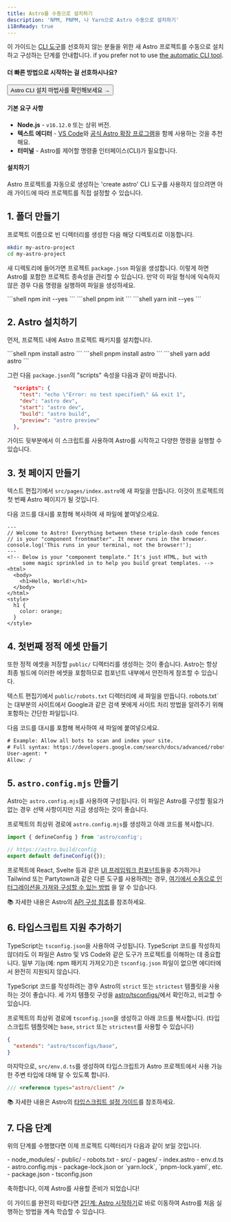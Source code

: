 ```yaml
---
title: Astro를 수동으로 설치하기
description: 'NPM, PNPM, 나 Yarn으로 Astro 수동으로 설치하기'
i18nReady: true
---
```



이 가이드는 [CLI 도구](/ko/install/auto/)를 선호하지 않는 분들을 위한 새 Astro 프로젝트를 수동으로 설치하고 구성하는 단계를 안내합니다. if you prefer not to use [the automatic CLI tool](/en/install/auto/).

#### 더 빠른 방법으로 시작하는 걸 선호하시나요?

<Button href="/ko/install/auto/">Astro CLI 설치 마법사를 확인해보세요 →</Button>

#### 기본 요구 사항

- **Node.js** - `v16.12.0` 또는 상위 버전.
- **텍스트 에디터** - [VS Code](https://code.visualstudio.com/)와 [공식 Astro 확장 프로그램](https://marketplace.visualstudio.com/items?itemName=astro-build.astro-vscode)을 함께 사용하는 것을 추천해요.
- **터미널** - Astro를 제어할 명령줄 인터페이스(CLI)가 필요합니다.

#### 설치하기

Astro 프로젝트를 자동으로 생성하는 'create astro' CLI 도구를 사용하지 않으려면 아래 가이드에 따라 프로젝트를 직접 설정할 수 있습니다.

## 1. 폴더 만들기

프로젝트 이름으로 빈 디렉터리를 생성한 다음 해당 디렉토리로 이동합니다.

```bash
mkdir my-astro-project
cd my-astro-project
```

새 디렉토리에 들어가면 프로젝트 `package.json` 파일을 생성합니다. 이렇게 하면 Astro를 포함한 프로젝트 종속성을 관리할 수 있습니다. 만약 이 파일 형식에 익숙하지 않은 경우 다음 명령을 실행하여 파일을 생성하세요.

<PackageManagerTabs>
  <Fragment slot="npm">
  ```shell
  npm init --yes
  ```
  </Fragment>
  <Fragment slot="pnpm">
  ```shell
  pnpm init 
  ```
  </Fragment>
  <Fragment slot="yarn">
  ```shell
  yarn init --yes
  ```
  </Fragment>
</PackageManagerTabs>



## 2. Astro 설치하기

먼저, 프로젝트 내에 Astro 프로젝트 패키지를 설치합니다.

<PackageManagerTabs>
  <Fragment slot="npm">
  ```shell
  npm install astro
  ```
  </Fragment>
  <Fragment slot="pnpm">
  ```shell
  pnpm install astro 
  ```
  </Fragment>
  <Fragment slot="yarn">
  ```shell
  yarn add astro
  ```
  </Fragment>
</PackageManagerTabs>

그런 다음 `package.json`의 "scripts" 속성을 다음과 같이 바꿉니다.

```json title="package.json" del={2} ins={3-6}
  "scripts": {
    "test": "echo \"Error: no test specified\" && exit 1",
    "dev": "astro dev",
    "start": "astro dev",
    "build": "astro build",
    "preview": "astro preview"
  },
```

가이드 뒷부분에서 이 스크립트를 사용하여 Astro를 시작하고 다양한 명령을 실행할 수 있습니다.

## 3. 첫 페이지 만들기

텍스트 편집기에서 `src/pages/index.astro`에 새 파일을 만듭니다. 이것이 프로젝트의 첫 번째 Astro 페이지가 될 것입니다.

다음 코드를 대시를 포함해 복사하여 새 파일에 붙여넣으세요.

```astro title="src/pages/index.astro"
---
// Welcome to Astro! Everything between these triple-dash code fences
// is your "component frontmatter". It never runs in the browser.
console.log('This runs in your terminal, not the browser!');
---
<!-- Below is your "component template." It's just HTML, but with
     some magic sprinkled in to help you build great templates. -->
<html>
  <body>
    <h1>Hello, World!</h1>
  </body>
</html>
<style>
  h1 {
    color: orange;
  }
</style>
```

## 4. 첫번째 정적 에셋 만들기

또한 정적 에셋을 저장할 `public/` 디렉터리를 생성하는 것이 좋습니다. Astro는 항상 최종 빌드에 이러한 에셋을 포함하므로 컴포넌트 내부에서 안전하게 참조할 수 있습니다.

텍스트 편집기에서 `public/robots.txt` 디렉터리에 새 파일을 만듭니다. robots.txt`는 대부분의 사이트에서 Google과 같은 검색 봇에게 사이트 처리 방법을 알려주기 위해 포함하는 간단한 파일입니다.

다음 코드를 대시를 포함해 복사하여 새 파일에 붙여넣으세요.

```diff title="public/robots.txt"
# Example: Allow all bots to scan and index your site.
# Full syntax: https://developers.google.com/search/docs/advanced/robots/create-robots-txt
User-agent: *
Allow: /
```

## 5. `astro.config.mjs` 만들기

Astro는 `astro.config.mjs`를 사용하여 구성됩니다. 이 파일은 Astro를 구성할 필요가 없는 경우 선택 사항이지만 지금 생성하는 것이 좋습니다.

프로젝트의 최상위 경로에 `astro.config.mjs`를 생성하고 아래 코드를 복사합니다.

```js title="astro.config.mjs"
import { defineConfig } from 'astro/config';

// https://astro.build/config
export default defineConfig({});
```

프로젝트에 React, Svelte 등과 같은 [UI 프레임워크 컴포넌트](/en/core-concepts/framework-components/)들을 추가하거나 Tailwind 또는 Partytown과 같은 다른 도구를 사용하려는 경우, [여기에서 수동으로 인터그레이션을 가져와 구성할 수 있는 방법](/en/guides/integrations-guide/) 을 알 수 있습니다.

📚 자세한 내용은 Astro의 [API 구성 참조](/en/reference/configuration-reference/)를 참조하세요.

## 6. 타입스크립트 지원 추가하기

TypeScript는 `tsconfig.json`을 사용하여 구성됩니다. TypeScript 코드를 작성하지 않더라도 이 파일은 Astro 및 VS Code와 같은 도구가 프로젝트를 이해하는 데 중요합니다. 일부 기능(예: npm 패키지 가져오기)은 `tsconfig.json` 파일이 없으면 에디터에서 완전히 지원되지 않습니다. 

TypeScript 코드를 작성하려는 경우 Astro의 `strict` 또는 `strictest` 템플릿을 사용하는 것이 좋습니다. 세 가지 템플릿 구성을 [astro/tsconfigs/](https://github.com/withastro/astro/blob/main/packages/astro/tsconfigs/)에서 확인하고, 비교할 수 있습니다.

프로젝트의 최상위 경로에 `tsconfig.json`을 생성하고 아래 코드를 복사합니다. (타입스크립트 템플릿에는 `base`, `strict` 또는 `strictest`를 사용할 수 있습니다)

```json title="tsconfig.json" "base"
{
  "extends": "astro/tsconfigs/base",
}
```

마지막으로, `src/env.d.ts`를 생성하여 타입스크립트가 Astro 프로젝트에서 사용 가능한 주변 타입에 대해 알 수 있도록 합니다.

```ts title="src/env.d.ts"
/// <reference types="astro/client" />
```

📚 자세한 내용은 Astro의 [타입스크립트 설정 가이드](/en/guides/typescript/#setup)를 참조하세요.

## 7. 다음 단계

위의 단계를 수행했다면 이제 프로젝트 디렉터리가 다음과 같이 보일 것입니다.

<FileTree>
- node_modules/
- public/
  - robots.txt
- src/
  - pages/
    - index.astro
  - env.d.ts
- astro.config.mjs
- package-lock.json or `yarn.lock`, `pnpm-lock.yaml`, etc.
- package.json
- tsconfig.json
</FileTree>

축하합니다, 이제 Astro를 사용할 준비가 되었습니다!

이 가이드를 완전히 따랐다면 [2단계: Astro 시작하기](/en/install/auto/#2-start-astro-)로 바로 이동하여 Astro를 처음 실행하는 방법을 계속 학습할 수 있습니다.